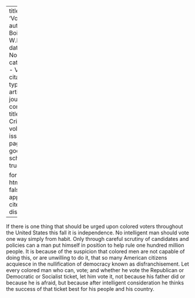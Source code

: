 
---
title: 'Voting'
author: Du Bois, W.E.B.
date: Nov. 1910
categories: 
  - Voting
citation: 
  type: article-journal
  container-title: The Crisis
  volume: 1
  issue: 1
  page: 11
google-scholar: true

format:
  html:
    toc: false
    appendix-cite-as: display
---


If there is one thing that should be urged upon colored voters throughout the United States this fall it is independence. No intelligent man should vote one way simply from habit. Only through careful scrutiny of candidates and policies can a man put himself in position to help rule one hundred million people. It is because of the suspicion that colored men are not capable of doing this, or are unwilling to do it, that so many American citizens acquiesce in the nullification of democracy known as disfranchisement. Let every colored man who can, vote; and whether he vote the Republican or Democratic or Socialist ticket, let him vote it, not because his father did or because he is afraid, but because after intelligent consideration he thinks the success of that ticket best for his people and his country.

